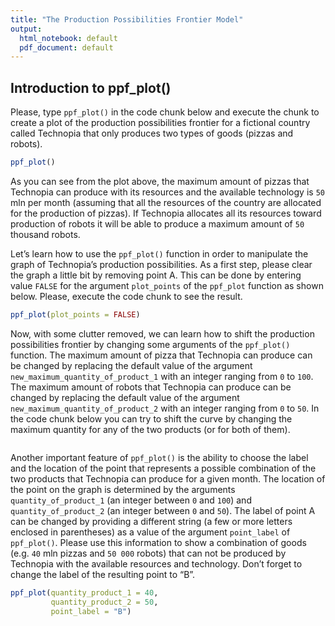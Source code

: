 ```yaml
---
title: "The Production Possibilities Frontier Model"
output:
  html_notebook: default
  pdf_document: default
---
```



## Introduction to ppf_plot()

Please, type `ppf_plot()` in the code chunk below and execute the chunk to create a plot of the production possibilities frontier for a fictional country called Technopia that only produces two types of goods (pizzas and robots).

```r
ppf_plot()
```

As you can see from the plot above, the maximum amount of pizzas that Technopia can produce with its resources and the available technology is `50` mln per month (assuming that all the resources of the country are allocated for the production of pizzas). If Technopia allocates all its resources toward production of robots it will be able to produce a maximum amount of `50` thousand robots.

Let's learn how to use the `ppf_plot()` function in order to manipulate the graph of Technopia's production possibilities. As a first step, please clear the graph a little bit by removing point A. This can be done by entering value `FALSE` for the argument `plot_points` of the `ppf_plot` function as shown below. Please, execute the code chunk to see the result.

```r
ppf_plot(plot_points = FALSE)
```

Now, with some clutter removed, we can learn how to shift the production possibilities frontier by changing some arguments of the `ppf_plot()` function. The maximum amount of pizza that Technopia can produce can be changed by replacing the default value of the argument `new_maximum_quantity_of_product_1` with an integer ranging from `0` to `100`. The maximum amount of robots that Technopia can produce can be changed by replacing the default value of the argument `new_maximum_quantity_of_product_2` with an integer ranging from `0` to `50`. In the code chunk below you can try to shift the curve by changing the maximum quantity for any of the two products (or for both of them).

```r

```

Another important feature of `ppf_plot()` is the ability to choose the label and the location of the point that represents a possible combination of the two products that Technopia can produce for a given month. The location of the point on the graph is determined by the arguments `quantity_of_product_1` (an integer between `0` and `100`) and `quantity_of_product_2` (an integer between `0` and `50`). The label of point A can be changed by providing a different string (a few or more letters enclosed in parentheses) as a value of the argument `point_label` of `ppf_plot()`. Please use this information to show a combination of goods (e.g. `40` mln pizzas and `50 000` robots) that can not be produced by Technopia with the available resources and technology. Don't forget to change the label of the resulting point to "B".

```r
ppf_plot(quantity_product_1 = 40,
         quantity_product_2 = 50,
         point_label = "B")
```
